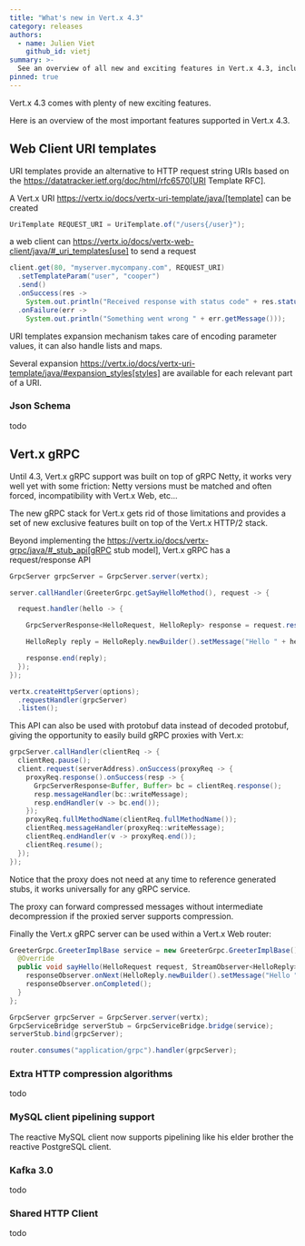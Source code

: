 ```yaml
---
title: "What's new in Vert.x 4.3"
category: releases
authors:
  - name: Julien Viet
    github_id: vietj
summary: >-
  See an overview of all new and exciting features in Vert.x 4.3, including ... and more.
pinned: true
---
```


Vert.x 4.3 comes with plenty of new exciting features.

Here is an overview of the most important features supported in Vert.x 4.3.

## Web Client URI templates

URI templates provide an alternative to HTTP request string URIs based on the https://datatracker.ietf.org/doc/html/rfc6570[URI Template RFC].

A Vert.x URI https://vertx.io/docs/vertx-uri-template/java/[template] can be created

```java
UriTemplate REQUEST_URI = UriTemplate.of("/users{/user}");
```

a web client can https://vertx.io/docs/vertx-web-client/java/#_uri_templates[use] to send a request

```java
client.get(80, "myserver.mycompany.com", REQUEST_URI)
  .setTemplateParam("user", "cooper")
  .send()
  .onSuccess(res ->
    System.out.println("Received response with status code" + res.statusCode()))
  .onFailure(err ->
    System.out.println("Something went wrong " + err.getMessage()));
```

URI templates expansion mechanism takes care of encoding parameter values, it can also handle lists and maps.

Several expansion https://vertx.io/docs/vertx-uri-template/java/#expansion_styles[styles] are available for each relevant part of a URI.

### Json Schema

todo

## Vert.x gRPC

Until 4.3, Vert.x gRPC support was built on top of gRPC Netty, it works very well yet with some friction:
Netty versions must be matched and often forced, incompatibility with Vert.x Web, etc...

The new gRPC stack for Vert.x gets rid of those limitations and provides a set of new exclusive features built on top of the
Vert.x HTTP/2 stack.

Beyond implementing the https://vertx.io/docs/vertx-grpc/java/#_stub_api[gRPC stub model],
Vert.x gRPC has a request/response API

```java
GrpcServer grpcServer = GrpcServer.server(vertx);

server.callHandler(GreeterGrpc.getSayHelloMethod(), request -> {

  request.handler(hello -> {

    GrpcServerResponse<HelloRequest, HelloReply> response = request.response();

    HelloReply reply = HelloReply.newBuilder().setMessage("Hello " + hello.getName()).build();

    response.end(reply);
  });
});

vertx.createHttpServer(options);
  .requestHandler(grpcServer)
  .listen();
```

This API can also be used with protobuf data instead of decoded protobuf, giving the opportunity to easily build gRPC
proxies with Vert.x:

```java
grpcServer.callHandler(clientReq -> {
  clientReq.pause();
  client.request(serverAddress).onSuccess(proxyReq -> {
    proxyReq.response().onSuccess(resp -> {
      GrpcServerResponse<Buffer, Buffer> bc = clientReq.response();
      resp.messageHandler(bc::writeMessage);
      resp.endHandler(v -> bc.end());
    });
    proxyReq.fullMethodName(clientReq.fullMethodName());
    clientReq.messageHandler(proxyReq::writeMessage);
    clientReq.endHandler(v -> proxyReq.end());
    clientReq.resume();
  });
});
```

Notice that the proxy does not need at any time to reference generated stubs, it works universally for any gRPC service.

The proxy can forward compressed messages without intermediate decompression if the proxied server
supports compression.

Finally the Vert.x gRPC server can be used within a Vert.x Web router:

```java
GreeterGrpc.GreeterImplBase service = new GreeterGrpc.GreeterImplBase() {
  @Override
  public void sayHello(HelloRequest request, StreamObserver<HelloReply> responseObserver) {
    responseObserver.onNext(HelloReply.newBuilder().setMessage("Hello " + request.getName()).build());
    responseObserver.onCompleted();
  }
};

GrpcServer grpcServer = GrpcServer.server(vertx);
GrpcServiceBridge serverStub = GrpcServiceBridge.bridge(service);
serverStub.bind(grpcServer);

router.consumes("application/grpc").handler(grpcServer);
```

### Extra HTTP compression algorithms

todo

### MySQL client pipelining support

The reactive MySQL client now supports pipelining like his elder brother the reactive PostgreSQL client. 

### Kafka 3.0

todo

### Shared HTTP Client

todo
